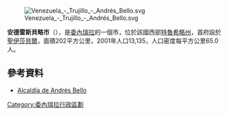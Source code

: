 [[Image:Venezuela_-_Trujillo_-_Andrés_Bello.svg|right]]

'''安德雷斯貝略市'''（{{lang-es|Municipio Andrés Bello}}），是[[委內瑞拉|委內瑞拉]]的一個市，位於該國西部[[特魯希略州|特魯希略州]]，首府設於[[聖伊莎貝爾_(委內瑞拉)|聖伊莎貝爾]]，面積202平方公里，2001年人口13,135，人口密度每平方公里65.0人。

==參考資料==
* [https://web.archive.org/web/20080915131135/http://andresbello-trujillo.gob.ve/portal-alcaldias/ Alcaldía de Andrés Bello]

{{Venezuela-geo-stub}}
[[Category:委內瑞拉行政區劃|Category:委內瑞拉行政區劃]]